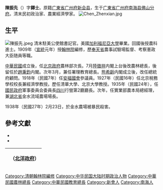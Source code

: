{{Infobox Officeholder
|姓名=陳振先
|圖像=File:陳振先2.jpg
|圖像大小=200px
|圖像說明=  
|字    = 
|號    = 
|別名    = 
|出生日期 = 
|出生地點 = 
|逝世日期 = 
|逝世地點 = 
|死因    = 
|墓地    = 
|籍貫    = 
|政黨    = 
|parents  = 
|配偶   =
|伴侶    = 
|relatives  =  
|children  =  
|著作    = 
|past    = 
}}
'''陳振先'''（{{bd|1876年|1月12日|1938年|2月23日}}）字'''鐸士'''。原籍[[广東省|广東省]][[广州府|广州府]][[新会县|新会县]]，生于[[广東省|广東省]][[广州府|广州府]][[南海县|南海县]][[佛山分府|佛山分府]]。清末民初政治家、農業經濟學家。
[[File:Chen_Zhenxian.jpg|thumb]]
== 生平 ==
[[File:陳振先.jpeg|thumb]]
清末駐美公使館書記官。美國[[加利福尼亞大學|加利福尼亞大學]]畢業。回國後授農科進士。1909年（[[宣統|宣統]]元年）授[[翰林院|翰林院]]編修，歷[[奉天省|奉天省]]農事試驗場監督、考察憲政大臣随員等職。

[[中華民國|中華民國]]成立後，任[[中华民国北京政府|北京政府]]農林部次長。7月[[陸徵祥|陸徵祥]]内閣上台後改農林總長，後留任於[[趙秉鈞|趙秉鈞]]内閣。次年3月，兼任署理教育總長。[[熊希齡|熊希齡]]内閣成立後，改任總統府顧問。1918年（民國7年）任[[安福國會|安福國會]]參議員。1927年（民國16年）任北京稅務學校校長兼經濟學教授。歷任清華大學、北京大學教授。1935年（民國24年），任[[國民政府|國民政府]]軍事委員会委員長[[四川省_(中華民國)|四川]]行營第2廳廳長。次年，任實業部農本局總經理，兼[[湖北省_(中華民國)|湖北省]]金水流域農場場長。

1938年（民國27年）2月23日，於金水農場被暴民殺害。

== 參考文獻 ==
{{reflist}}
* <span style="font-size:90%;">{{Cite book|author = 徐友春主編|title = 民國人物大辞典 増訂版|year = 2007|publisher = 河北人民出版社|isbn = 978-7-202-03014-1}}</span>
* <span style="font-size:90%;">{{Cite  book|author = 劉寿林等編|title = 民國職官年表|year = 1995|publisher = [[中華書局|中華書局]]|isbn = 7-101-01320-1}}</span>

{| class="wikitable" style="margin:0 auto"
|- 
!　{{CHN1912}}（[[北洋政府|北洋政府]]）
{{先代次代|農林總長|<small>1912年7月 - 1913年9月</small>|[[宋教仁|宋教仁]]|[[羅振方|羅振方]]}}
{{先代次代|教育總長（署理）|<small>1913年3月 - 4月</small>|[[劉冠雄|劉冠雄]]|[[董鴻褘|董鴻褘]]}}
|}
{{光緒三十四年游學畢業進士}}
{{中華民國第二屆國會參議院議員}}
{{中華民國教育部部長}}
{{Authority control}}

{{DEFAULTSORT:Chen陈}}
[[Category:清朝翰林院編修|Category:清朝翰林院編修]]
[[Category:中华民国大陆时期政治人物|Category:中华民国大陆时期政治人物]]
[[Category:中華民國農林總長|Category:中華民國農林總長]]
[[Category:中華民國教育總長|Category:中華民國教育總長]]
[[Category:新會人|Category:新會人]]
[[Category:南海人|Category:南海人]]